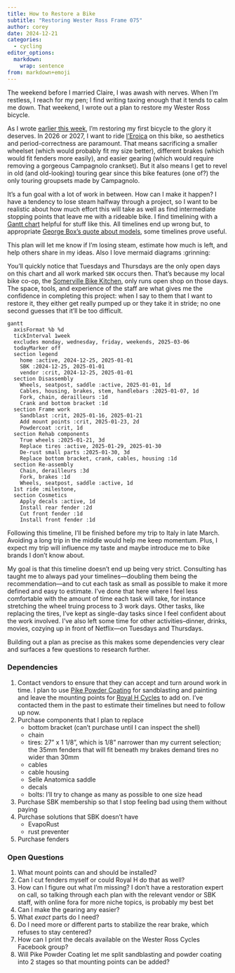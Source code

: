 ```yaml
---
title: How to Restore a Bike
subtitle: "Restoring Wester Ross Frame 075"
author: corey
date: 2024-12-21
categories:
  - cycling
editor_options: 
  markdown: 
    wrap: sentence
from: markdown+emoji
---
```


The weekend before I married Claire, I was awash with nerves.
When I'm restless, I reach for my pen; I find writing taxing enough that it tends to calm me down.
That weekend, I wrote out a plan to restore my Wester Ross bicycle.

As I wrote [earlier this week](../2024-12-19-rust-assessment-checklist/index.qmd), I'm restoring my first bicycle to the glory it deserves.
In 2026 or 2027, I want to ride [l'Eroica](https://eroica.cc/en/eroica-cc/ethos) on this bike, so aesthetics and period-correctness are paramount.
That means sacrificing a smaller wheelset (which would probably fit my size better), different brakes (which would fit fenders more easily), and easier gearing (which would require removing a gorgeous Campagnolo crankset).
But it also means I get to revel in old (and old-looking) touring gear since this bike features (one of?) the only touring groupsets made by Campagnolo.

It's a fun goal with a lot of work in between.
How can I make it happen?
I have a tendency to lose steam halfway through a project, so I want to be realistic about how much effort this will take as well as find intermediate stopping points that leave me with a rideable bike.
I find timelining with a [Gantt chart](http://mermaid.js.org/syntax/gantt.html) helpful for stuff like this.
All timelines end up wrong but, to appropriate [George Box's quote about models](https://en.wikipedia.org/wiki/All_models_are_wrong), some timelines prove useful.

This plan will let me know if I'm losing steam, estimate how much is left, and help others share in my ideas.
Also I love mermaid diagrams :grinning:

You'll quickly notice that Tuesdays and Thursdays are the only open days on this chart and all work marked `SBK` occurs then.
That's because my local bike co-op, the [Somerville Bike Kitchen](https://somervillebikekitchen.org/), only runs open shop on those days.
The space, tools, and experience of the staff are what gives me the confidence in completing this project: when I say to them that I want to restore it, they either get really pumped up or they take it in stride; no one second guesses that it'll be too difficult.

```mermaid
gantt
  axisFormat %b %d
  tickInterval 1week
  excludes monday, wednesday, friday, weekends, 2025-03-06
  todayMarker off
  section legend
    home :active, 2024-12-25, 2025-01-01
    SBK :2024-12-25, 2025-01-01
    vendor :crit, 2024-12-25, 2025-01-01
  section Disassembly
    Wheels, seatpost, saddle :active, 2025-01-01, 1d
    Cables, housing, brakes, stem, handlebars :2025-01-07, 1d
    Fork, chain, derailleurs :1d
    Crank and bottom bracket :1d
  section Frame work
    Sandblast :crit, 2025-01-16, 2025-01-21
    Add mount points :crit, 2025-01-23, 2d
    Powdercoat :crit, 1d
  section Rehab components
    True wheels :2025-01-21, 3d
    Replace tires :active, 2025-01-29, 2025-01-30
    De-rust small parts :2025-01-30, 3d
    Replace bottom bracket, crank, cables, housing :1d
  section Re-assembly
    Chain, derailleurs :3d
    Fork, brakes :1d
    Wheels, seatpost, saddle :active, 1d
  1st ride :milestone,
  section Cosmetics
    Apply decals :active, 1d
    Install rear fender :2d
    Cut front fender :1d
    Install front fender :1d
```

Following this timeline, I'll be finished before my trip to Italy in late March.
Avoiding a long trip in the middle would help me keep momentum.
Plus, I expect my trip will influence my taste and maybe introduce me to bike brands I don't know about.

My goal is that this timeline doesn't end up being very strict.
Consulting has taught me to always pad your timelines---doubling them being the recommendation---and to cut each task as small as possible to make it more defined and easy to estimate.
I've done that here where I feel less comfortable with the amount of time each task will take, for instance stretching the wheel truing process to 3 work days.
Other tasks, like replacing the tires, I've kept as single-day tasks since I feel confident about the work involved.
I've also left some time for other activities--dinner, drinks, movies, cozying up in front of Netflix---on Tuesdays and Thursdays.

Building out a plan as precise as this makes some dependencies very clear and surfaces a few questions to research further.

### Dependencies

1. Contact vendors to ensure that they can accept and turn around work in time. I plan to use [Pike Powder Coating](https://pikepowdercoating.com/) for sandblasting and painting and leave the mounting points for [Royal H Cycles](https://royalhcycles.com/) to add on. I've contacted them in the past to estimate their timelines but need to follow up now.
2. Purchase components that I plan to replace
    - bottom bracket (can't purchase until I can inspect the shell)
    - chain
    - tires: 27" x 1 1/8", which is 1/8" narrower than my current selection; the 35mm fenders that will fit beneath my brakes demand tires no wider than 30mm
    - cables
    - cable housing
    - Selle Anatomica saddle
    - decals
    - bolts: I'll try to change as many as possible to one size head
3. Purchase SBK membership so that I stop feeling bad using them without paying
3. Purchase solutions that SBK doesn't have
    - EvapoRust
    - rust preventer
4. Purchase fenders


### Open Questions

1. What mount points can and should be installed?
2. Can I cut fenders myself or could Royal H do that as well?
3. How can I figure out what I'm missing? I don't have a restoration expert on call, so talking through each plan with the relevant vendor or SBK staff, with online fora for more niche topics, is probably my best bet
4. Can I make the gearing any easier?
5. What *exact* parts do I need?
6. Do I need more or different parts to stabilize the rear brake, which refuses to stay centered?
7. How can I print the decals available on the Wester Ross Cycles Facebook group?
8. Will Pike Powder Coating let me split sandblasting and powder coating into 2 stages so that mounting points can be added?
